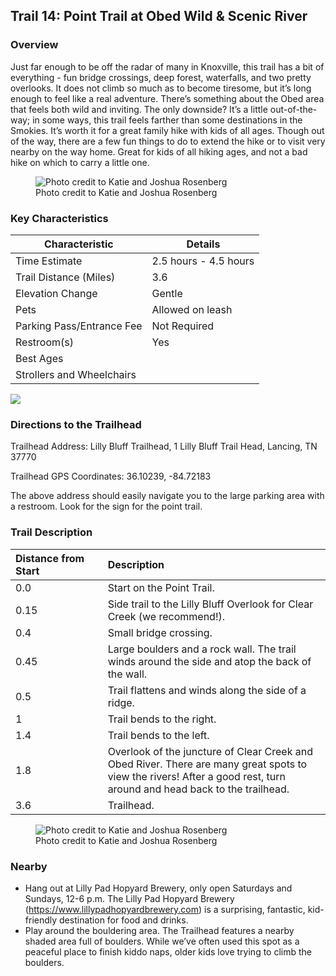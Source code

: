 ## Trail 14: Point Trail at Obed Wild & Scenic River

### Overview

Just far enough to be off the radar of many in Knoxville, this trail has a bit of everything - fun bridge crossings, deep forest, waterfalls, and two pretty overlooks. It does not climb so much as to become tiresome, but it's long enough to feel like a real adventure. There's something about the Obed area that feels both wild and inviting. The only downside? It's a little out-of-the-way; in some ways, this trail feels farther than some destinations in the Smokies. It's worth it for a great family hike with kids of all ages. Though out of the way, there are a few fun things to do to extend the hike or to visit very nearby on the way home. Great for kids of all hiking ages, and not a bad hike on which to carry a little one.

![Photo credit to Katie and Joshua Rosenberg](img/trail-14-figure-01.jpg)

### Key Characteristics

| **Characteristic**        | **Details**           |
|---------------------------|-----------------------|
| Time Estimate             | 2.5 hours - 4.5 hours |
| Trail Distance (Miles)    | 3.6                   |
| Elevation Change          | Gentle                |
| Pets                      | Allowed on leash      |
| Parking Pass/Entrance Fee | Not Required          |
| Restroom(s)               | Yes                   |
| Best Ages                 |                       |
| Strollers and Wheelchairs |                       |

![](maps/trail-14-map.jpeg)

### Directions to the Trailhead

Trailhead Address: Lilly Bluff Trailhead, 1 Lilly Bluff Trail Head, Lancing, TN 37770

Trailhead GPS Coordinates: 36.10239, -84.72183

The above address should easily navigate you to the large parking area with a restroom. Look for the sign for the point trail.

### Trail Description

| Distance from Start | Description                                                                                                                                                           |
|:--------------------|:--------------------------------------------------|
| 0.0                 | Start on the Point Trail.                                                                                                                                             |
| 0.15                | Side trail to the Lilly Bluff Overlook for Clear Creek (we recommend!).                                                                                               |
| 0.4                 | Small bridge crossing.                                                                                                                                                |
| 0.45                | Large boulders and a rock wall. The trail winds around the side and atop the back of the wall.                                                                        |
| 0.5                 | Trail flattens and winds along the side of a ridge.                                                                                                                   |
| 1                   | Trail bends to the right.                                                                                                                                             |
| 1.4                 | Trail bends to the left.                                                                                                                                              |
| 1.8                 | Overlook of the juncture of Clear Creek and Obed River. There are many great spots to view the rivers! After a good rest, turn around and head back to the trailhead. |
| 3.6                 | Trailhead.                                                                                                                                                            |

![Photo credit to Katie and Joshua Rosenberg](img/bigleaf%20magnolia.jpg)

### Nearby

-   Hang out at Lilly Pad Hopyard Brewery, only open Saturdays and Sundays, 12-6 p.m. The Lilly Pad Hopyard Brewery (<https://www.lillypadhopyardbrewery.com>) is a surprising, fantastic, kid-friendly destination for food and drinks.
-   Play around the bouldering area. The Trailhead features a nearby shaded area full of boulders. While we've often used this spot as a peaceful place to finish kiddo naps, older kids love trying to climb the boulders.
